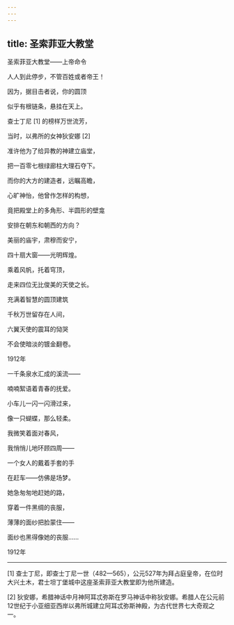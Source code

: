 ```yaml
---
---
---
```

title: 圣索菲亚大教堂
---




圣索菲亚大教堂——上帝命令

人人到此停步，不管百姓或者帝王！

因为，据目击者说，你的圆顶

似乎有根链条，悬挂在天上。





查士丁尼 [1] 的榜样万世流芳，

当时，以弗所的女神狄安娜 [2]

准许他为了给异教的神建立庙堂，

把一百零七根绿廊柱大理石夺下。





而你的大方的建造者，远瞩高瞻，

心旷神怡，他曾作怎样的构想，

竟把殿堂上的多角形、半圆形的壁龛

安排在朝东和朝西的方向？





美丽的庙宇，肃穆而安宁，

四十扇大窗——光明辉煌。

乘着风帆，托着穹顶，

走来四位无比俊美的天使之长。





充满着智慧的圆顶建筑

千秋万世留存在人间，

六翼天使的震耳的恸哭

不会使暗淡的镀金翻卷。

1912年

一千条泉水汇成的溪流——

喃喃絮语着青春的抚爱。

小车儿一闪一闪滑过来，

像一只蝴蝶，那么轻柔。





我微笑着面对春风，

我悄悄儿地环顾四周——

一个女人的戴着手套的手

在赶车——仿佛是场梦。





她急匆匆地赶她的路，

穿着一件黑绸的丧服，

薄薄的面纱把脸蒙住——

面纱也黑得像她的丧服……

1912年



* * *



[1] 查士丁尼，即查士丁尼一世（482—565），公元527年为拜占庭皇帝，在位时大兴土木，君士坦丁堡城中这座圣索菲亚大教堂即为他所建造。

[2] 狄安娜，希腊神话中月神阿耳忒弥斯在罗马神话中称狄安娜。希腊人在公元前12世纪于小亚细亚西岸以弗所城建立阿耳忒弥斯神殿，为古代世界七大奇观之一。